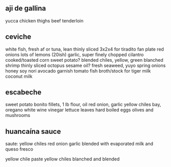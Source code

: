 ## aji de gallina

yucca
chicken thighs
beef tenderloin

## ceviche

white fish, fresh af
or tuna, lean
thinly sliced 3x2x4 for tiradito fan plate
red onions
lots of lemons (20ish)
garlic, super finely chopped
cilantro
cooked/toasted corn
sweet potato?
blended chiles, yellow, green
blanched shrimp
thinly sliced octopus
sesame oil?
fresh seaweed, yuyo
spring onions
honey
soy
nori
avocado garnish
tomato
fish broth/stock for tiger milk
coconut milk

## escabeche

sweet potato
bonito fillets, 1 lb
flour, oil
red onion, garlic
yellow chiles
bay, oregano
white wine vinegar
lettuce leaves
hard boiled eggs
olives and mushrooms 



## huancaína sauce

saute:
yellow chiles
red onion
garlic
blended with evaporated milk
and queso fresco

yellow chile paste
yellow chiles blanched and blended

